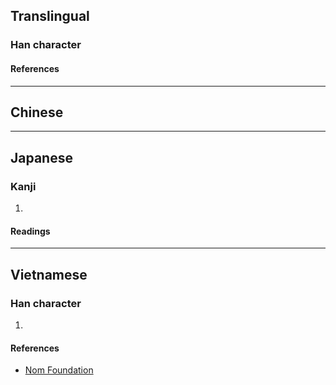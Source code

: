{{also|歲}}
{{character info}}
==Translingual==

===Han character===
{{Han char|rn=46|rad=山|as=09|sn=12|four=|canj=UIHH|ids=⿱山⿵戌𣥂}}

====References====
{{Han ref|kx=0316.381|dkj=08319|hdz=10785.110|uh=5D57}}

----

==Chinese==
{{zh-see|歲|v}}

----

==Japanese==

===Kanji===
{{ja-kanji|grade=|rs=山09}}

# {{rfdef|ja|sort=山09}}

====Readings====
{{ja-readings
|on=せい
}}

----

==Vietnamese==

===Han character===
{{vi-readings|rs=山09|reading=tuế}}

# {{rfdef|vi|sort=山09}}

====References====
* [http://nomfoundation.org/common/nom_details.php?codepoint=5d57 Nom Foundation]